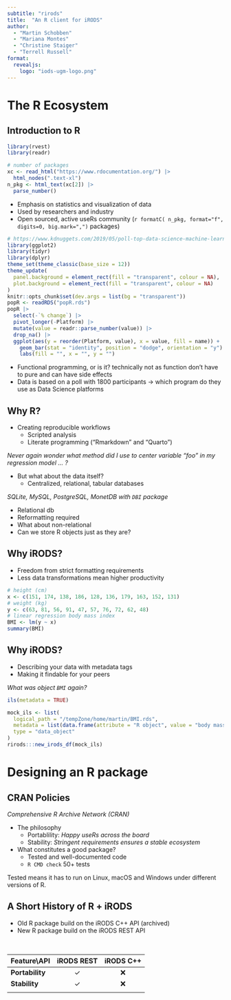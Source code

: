 ```yaml
---
subtitle: "rirods"
title:  "An R client for iRODS"
author: 
  - "Martin Schobben"
  - "Mariana Montes"
  - "Christine Staiger"
  - "Terrell Russell"
format: 
  revealjs:
    logo: "iods-ugm-logo.png" 
---
```


# The R Ecosystem

## Introduction to R

```r
library(rvest)
library(readr)

# number of packages
xc <- read_html("https://www.rdocumentation.org/") |> 
  html_nodes(".text-xl") 
n_pkg <- html_text(xc[2]) |> 
  parse_number()
```

- Emphasis on statistics and visualization of data
- Used by researchers and industry
- Open sourced, active useRs community (`r formatC( n_pkg, format="f", digits=0, big.mark=",")` packages)
 

```r
# https://www.kdnuggets.com/2019/05/poll-top-data-science-machine-learning-platforms.html
library(ggplot2)
library(tidyr)
library(dplyr)
theme_set(theme_classic(base_size = 12))
theme_update(
  panel.background = element_rect(fill = "transparent", colour = NA),
  plot.background = element_rect(fill = "transparent", colour = NA)
)
knitr::opts_chunk$set(dev.args = list(bg = "transparent"))
popR <- readRDS("popR.rds") 
popR |> 
  select(-`% change`) |> 
  pivot_longer(-Platform) |> 
  mutate(value = readr::parse_number(value)) |> 
  drop_na() |> 
  ggplot(aes(y = reorder(Platform, value), x = value, fill = name)) +
    geom_bar(stat = "identity", position = "dodge", orientation = "y") +
    labs(fill = "", x = "", y = "")
``` 

:::{.notes}
- Functional programming, or is it? technically not as function don't have to pure and can have side effects
- Data is based on a poll with 1800 participants -> which program do they use as Data Science platforms
:::

## Why R?

  - Creating reproducible workflows
    - Scripted analysis
    - Literate programming ("Rmarkdown" and "Quarto")

*Never again wonder what method did I use to center variable "foo" in my regression model ... ?*

  - But what about the data itself?
    - Centralized, relational, tabular databases    

*SQLite, MySQL, PostgreSQL, MonetDB with `DBI` package*
    
:::{.notes}
  - Relational db
  - Reformatting required
  - What about non-relational
  - Can we store R objects just as they are?
:::

## Why iRODS?

  - Freedom from strict formatting requirements
  - Less data transformations mean higher productivity
  
```r
# height (cm)
x <- c(151, 174, 138, 186, 128, 136, 179, 163, 152, 131)
# weight (kg)
y <- c(63, 81, 56, 91, 47, 57, 76, 72, 62, 48)
# linear regression body mass index
BMI <- lm(y ~ x) 
summary(BMI)
```

## Why iRODS? {.scrollable}

- Describing your data with metadata tags
- Making it findable for your peers
  
*What was object `BMI` again?*



```r
ils(metadata = TRUE)
```



```r
mock_ils <- list(
  logical_path = "/tempZone/home/martin/BMI.rds",
  metadata = list(data.frame(attribute = "R object", value = "body mass index", units = "lm")), 
  type = "data_object"
)
rirods:::new_irods_df(mock_ils)
```

  
# Designing an R package

## CRAN Policies

*Comprehensive R Archive Network (CRAN)*    

- The philosophy    
  + Portablility: *Happy useRs across the board*
  + Stability: *Stringent requirements ensures a stable ecosystem*
- What constitutes a good package?
  + Tested and well-documented code
  + `R CMD check` 50+ tests

::: {.notes}
Tested means it has to run on Linux, macOS and Windows under different versions of R.
:::

## A Short History of R + iRODS

- Old R package build on the iRODS C++ API (archived)
- New R package build on the iRODS REST API

</br>

| Feature\\API    | iRODS REST   | iRODS C++   |
|-----------------|:------------:|:-----------:|
| **Portability** | &#x2713;     | &#x274c;    |
| **Stability**   | &#x2713;     | &#x274c;    |
|                 |              |             |


